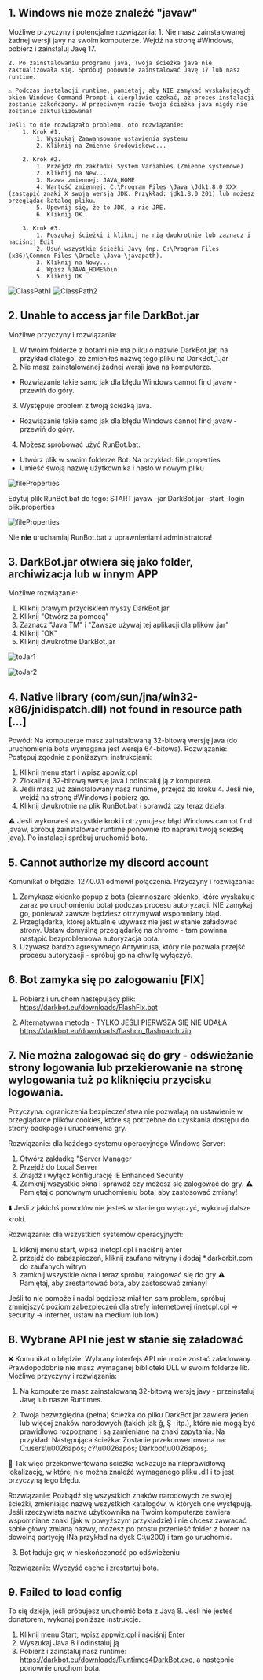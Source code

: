## 1. Windows nie może znaleźć "javaw"
Możliwe przyczyny i potencjalne rozwiązania:
    1. Nie masz zainstalowanej żadnej wersji javy na swoim komputerze. Wejdź na stronę #Windows, pobierz i zainstaluj Javę 17.

    2. Po zainstalowaniu programu java, Twoja ścieżka java nie zaktualizowała się. Spróbuj ponownie zainstalować Javę 17 lub nasz runtime.

    ⚠️ Podczas instalacji runtime, pamiętaj, aby NIE zamykać wyskakujących okien Windows Command Prompt i cierpliwie czekać, aż proces instalacji zostanie zakończony. W przeciwnym razie twoja ścieżka java nigdy nie zostanie zaktualizowana!

    Jeśli to nie rozwiązało problemu, oto rozwiązanie:
        1. Krok #1.
            1. Wyszukaj Zaawansowane ustawienia systemu
            2. Kliknij na Zmienne środowiskowe...

        2. Krok #2.
            1. Przejdź do zakładki System Variables (Zmienne systemowe)
            2. Kliknij na New...
            3. Nazwa zmiennej: JAVA_HOME
            4. Wartość zmiennej: C:\Program Files \Java \Jdk1.8.0_XXX (zastąpić znaki X swoją wersją JDK. Przykład: jdk1.8.0_201) lub możesz przeglądać katalog pliku.
            5. Upewnij się, że to JDK, a nie JRE.
            6. Kliknij OK.

        3. Krok #3.
            1. Poszukaj ścieżki i kliknij na nią dwukrotnie lub zaznacz i naciśnij Edit
            2. Usuń wszystkie ścieżki Javy (np. C:\Program Files (x86)\Common Files \Oracle \Java \javapath).
            3. Kliknij na Nowy...
            4. Wpisz %JAVA_HOME%bin
            5. Kliknij OK

![ClassPath1](public/ClassPath1.png)
![ClassPath2](public/ClassPath2.png)

## 2. Unable to access jar file DarkBot.jar

Możliwe przyczyny i rozwiązania:
1. W twoim folderze z botami nie ma pliku o nazwie DarkBot.jar, na przykład dlatego, że zmieniłeś nazwę tego pliku na DarkBot_1.jar
2. Nie masz zainstalowanej żadnej wersji java na komputerze.
- Rozwiązanie takie samo jak dla błędu Windows cannot find javaw - przewiń do góry.
3. Występuje problem z twoją ścieżką java.
- Rozwiązanie takie samo jak dla błędu Windows cannot find javaw - przewiń do góry.

4. Możesz spróbować użyć RunBot.bat:

- Utwórz plik w swoim folderze Bot. Na przykład: file.properties
- Umieść swoją nazwę użytkownika i hasło w nowym pliku

![fileProperties](public/fileProperties.png)

Edytuj plik RunBot.bat do tego: START javaw -jar DarkBot.jar -start -login plik.properties

![fileProperties](public/fileProperties.png)

Nie **nie** uruchamiaj RunBot.bat z uprawnieniami administratora!

## 3. DarkBot.jar otwiera się jako folder, archiwizacja lub w innym APP
Możliwe rozwiązanie:
1. Kliknij prawym przyciskiem myszy DarkBot.jar
2. Kliknij "Otwórz za pomocą"
3. Zaznacz "Java TM" i "Zawsze używaj tej aplikacji dla plików .jar"
4. Kliknij "OK"
5. Kliknij dwukrotnie DarkBot.jar

![toJar1](public/toJar1.png)

![toJar2](public/toJar2.png)

## 4. Native library (com/sun/jna/win32-x86/jnidispatch.dll) not found in resource path [...]
Powód: Na komputerze masz zainstalowaną 32-bitową wersję java (do uruchomienia bota wymagana jest wersja 64-bitowa).
Rozwiązanie: Postępuj zgodnie z poniższymi instrukcjami:
1. Kliknij menu start i wpisz appwiz.cpl
2. Zlokalizuj 32-bitową wersję java i odinstaluj ją z komputera.
3. Jeśli masz już zainstalowany nasz runtime, przejdź do kroku 4.  Jeśli nie, wejdź na stronę #Windows i pobierz go.
4. Kliknij dwukrotnie na plik RunBot.bat i sprawdź czy teraz działa.

⚠️ Jeśli wykonałeś wszystkie kroki i otrzymujesz błąd Windows cannot find javaw, spróbuj zainstalować runtime ponownie (to naprawi twoją ścieżkę java). Po instalacji spróbuj uruchomić bota.

## 5. Cannot authorize my discord account

Komunikat o błędzie: 127.0.0.1 odmówił połączenia.
Przyczyny i rozwiązania:
1. Zamykasz okienko popup z bota (ciemnoszare okienko, które wyskakuje zaraz po uruchomieniu bota) podczas procesu autoryzacji. NIE zamykaj go, ponieważ zawsze będziesz otrzymywał wspomniany błąd.
2. Przeglądarka, której aktualnie używasz nie jest w stanie załadować strony. Ustaw domyślną przeglądarkę na chrome - tam powinna nastąpić bezproblemowa autoryzacja bota.
3. Używasz bardzo agresywnego Antywirusa, który nie pozwala przejść procesu autoryzacji - spróbuj go na chwilę wyłączyć.

## 6. Bot zamyka się po zalogowaniu [FIX]

1. Pobierz i uruchom następujący plik:
https://darkbot.eu/downloads/FlashFix.bat

2. Alternatywna metoda - TYLKO JEŚLI PIERWSZA SIĘ NIE UDAŁA
https://darkbot.eu/downloads/flashcn_flashpatch.zip

## 7. Nie można zalogować się do gry - odświeżanie strony logowania lub przekierowanie na stronę wylogowania tuż po kliknięciu przycisku logowania.

Przyczyna: ograniczenia bezpieczeństwa nie pozwalają na ustawienie w przeglądarce plików cookies, które są potrzebne do uzyskania dostępu do strony backpage i uruchomienia gry.

Rozwiązanie: dla każdego systemu operacyjnego Windows Server:
 1. Otwórz zakładkę "Server Manager
 2. Przejdź do Local Server
 3. Znajdź i wyłącz konfigurację IE Enhanced Security
 4. Zamknij wszystkie okna i sprawdź czy możesz się zalogować do gry.
⚠️ Pamiętaj o ponownym uruchomieniu bota, aby zastosować zmiany!

⬇️ Jeśli z jakichś powodów nie jesteś w stanie go wyłączyć, wykonaj dalsze kroki.

Rozwiązanie: dla wszystkich systemów operacyjnych:
 1. kliknij menu start, wpisz inetcpl.cpl i naciśnij enter
 2. przejdź do zabezpieczeń, kliknij zaufane witryny i dodaj *.darkorbit.com do zaufanych witryn
 3. zamknij wszystkie okna i teraz spróbuj zalogować się do gry
 ⚠️ Pamiętaj, aby zrestartować bota, aby zastosować zmiany!

Jeśli to nie pomoże i nadal będziesz miał ten sam problem, spróbuj zmniejszyć poziom zabezpieczeń dla strefy internetowej (inetcpl.cpl => security -> internet, ustaw na medium lub low)

## 8. Wybrane API nie jest w stanie się załadować

❌ Komunikat o błędzie: Wybrany interfejs API nie może zostać załadowany. Prawdopodobnie nie masz wymaganej biblioteki DLL w swoim folderze lib.
Możliwe przyczyny i rozwiązania:

1. Na komputerze masz zainstalowaną 32-bitową wersję javy - przeinstaluj Javę lub nasze Runtimes.

2. Twoja bezwzględna (pełna) ścieżka do pliku DarkBot.jar zawiera jeden lub więcej znaków narodowych (takich jak ğ, Ş ı itp.), które nie mogą być prawidłowo rozpoznane i są zamieniane na znaki zapytania.
Na przykład:
Następująca ścieżka:
Zostanie przekonwertowana na: C:users\u0026apos; c?\u0026apos; Darkbot\u0026apos;.

🔹 Tak więc przekonwertowana ścieżka wskazuje na nieprawidłową lokalizację, w której nie można znaleźć wymaganego pliku .dll i to jest przyczyną tego błędu.

Rozwiązanie: Pozbądź się wszystkich znaków narodowych ze swojej ścieżki, zmieniając nazwę wszystkich katalogów, w których one występują. Jeśli rzeczywista nazwa użytkownika na Twoim komputerze zawiera wspomniane znaki (jak w powyższym przykładzie) i nie chcesz zawracać sobie głowy zmianą nazwy, możesz po prostu przenieść folder z botem na dowolną partycję (Na przykład na dysk C:\u200) i tam go uruchomić.

3. Bot ładuje grę w nieskończoność po odświeżeniu

Rozwiązanie: Wyczyść cache i zrestartuj bota.

## 9. Failed to load config

To się dzieje, jeśli próbujesz uruchomić bota z Javą 8. Jeśli nie jesteś donatorem, wykonaj poniższe instrukcje.

1. Kliknij menu Start, wpisz appwiz.cpl i naciśnij Enter
2. Wyszukaj Java 8 i odinstaluj ją
3. Pobierz i zainstaluj nasz runtime: https://darkbot.eu/downloads/Runtimes4DarkBot.exe, a następnie ponownie uruchom bota.
